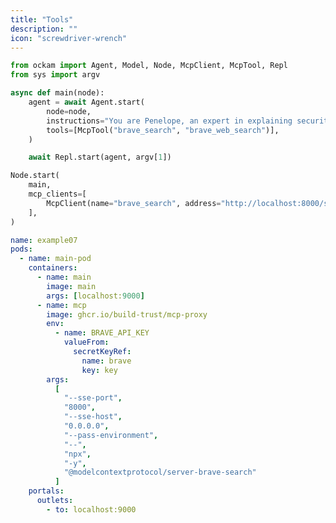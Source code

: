 ```yaml
---
title: "Tools"
description: ""
icon: "screwdriver-wrench"
---
```


```python
from ockam import Agent, Model, Node, McpClient, McpTool, Repl
from sys import argv

async def main(node):
    agent = await Agent.start(
        node=node,
        instructions="You are Penelope, an expert in explaining security issues",
        tools=[McpTool("brave_search", "brave_web_search")],
    )

    await Repl.start(agent, argv[1])

Node.start(
    main,
    mcp_clients=[
        McpClient(name="brave_search", address="http://localhost:8000/sse"),
    ],
)
```

```yaml
name: example07
pods:
  - name: main-pod
    containers:
      - name: main
        image: main
        args: [localhost:9000]
      - name: mcp
        image: ghcr.io/build-trust/mcp-proxy
        env:
          - name: BRAVE_API_KEY
            valueFrom:
              secretKeyRef:
                name: brave
                key: key
        args:
          [
            "--sse-port",
            "8000",
            "--sse-host",
            "0.0.0.0",
            "--pass-environment",
            "--",
            "npx",
            "-y",
            "@modelcontextprotocol/server-brave-search"
          ]
    portals:
      outlets:
        - to: localhost:9000
```